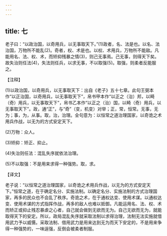 ```yaml
---
---
---
```

title: 七
---



老子曰：“以政治国，以奇用兵，以无事取天下。”(1)政者，名、法是也。以名、法治国，万物所不能乱(2)。奇者，权、术是也。以权、术用兵，万物所不能敌。凡能用名、法、权、术，而矫抑残暴之情(3)，则己无事焉。己无事，则得天下矣。故失治则任法(4)，失法则任兵，以求无事，不以取强(5)。取强，则柔者反能服之。

【注释】

(1)以政治国，以奇用兵，以无事取天下：出自《老子》五十七章。此句王弼本作“以正治国，以奇用兵，以无事取天下”，帛书甲本作“以正之（治）邦，以畸（奇）用兵，以无事取天下”，帛书乙本作“以正之（治）国，以畸（奇）用兵，以无事取天下”。政，通“正”，与“奇”（变，机变）对举；正，常，恒常。无事，无为；事，为，从事。取，治，治理。全句意为：以恒常之道治理国家，以奇诡之术用兵作战，以无为的方式安定天下。

(2)万物：众人。

(3)矫抑：矫正、抑止。

(4)失治则任法：混乱失序就依法治理。

(5)不以取强：不是用来求得一种强势。取，求。

【译文】

老子说：“以恒常之道治理国家，以奇诡之术用兵作战，以无为的方式安定天下。”恒常之道，在于确定名分、实施法制。以确定名分、实施法制的方式治理国家，再多的民众也不会乱了秩序。奇诡之术，在于通权达变、使用术谋。以通权达变、使用术谋的方式指挥作战，再多的敌人也难以抵御。凡能运用名、法、权、术而矫正或抑止残忍暴虐之心者，自己就会做到无欲而无为。自己无欲而无为，就能取得天下的安定。所以，政局混乱失序就采取法制以求得治理，法制无法实施就借用武力予以威慑。采取法制、借用武力是用来达到无为而天下安定的，不是用来争得一种强势的，一味逞强，反倒会被柔者制服。